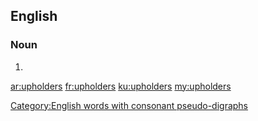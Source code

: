 ==English==

===Noun===
{{head|en|plural}}

# {{plural of|upholder|lang=en|nocat=1}}

[[Category:English words with consonant pseudo-digraphs]]

[[ar:upholders]]
[[fr:upholders]]
[[ku:upholders]]
[[my:upholders]]